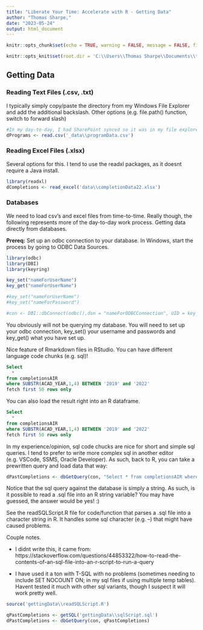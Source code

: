 ---
title: "Liberate Your Time: Accelerate with R - Getting Data"
author: "Thomas Sharpe,"
date: "2023-05-24"
output: html_document
---

```{r setup, include=FALSE}

knitr::opts_chunk$set(echo = TRUE, warning = FALSE, message = FALSE, fig.width = 12, fig.height = 6)

knitr::opts_knit$set(root.dir = 'C:\\Users\\Thomas Sharpe\\Documents\\thomasIR\\air2023')

```

## Getting Data

### Reading Text Files (.csv, .txt) 

I typically simply copy/paste the directory from my Windows File Explorer and add the additional backslash. Other options (e.g. file.path() function, switch to forward slash)

```{r, echo=TRUE}

#In my day-to-day, I had SharePoint synced so it was in my file explorer just than another file directory. I would operate out of SharePoint and so these paths would almost always be a SharePoint directory of some sort.
dPrograms <- read.csv('_data\\programData.csv')

```


### Reading Excel Files (.xlsx)

Several options for this. I tend to use the readxl packages, as it doesnt require a Java install.


```{r}

library(readxl)
dCompletions <- read_excel('data\\completionData22.xlsx')

```


### Databases

We need to load csv's and excel files from time-to-time. Really though, the following represents more of the day-to-day work process. Getting data directly from databases.

<b>Prereq:</b> Set up an odbc connection to your database. In Windows, start the process by going to ODBC Data Sources.


```{r}

library(odbc)
library(DBI)
library(keyring)

key_set("nameForUserName")
key_get("nameForUserName")

#key_set("nameForUserName")
#key_set("nameForPassword")

```


```{r}

#con <- DBI::dbConnect(odbc(),dsn = "nameForODBCConnection", UID = key_get("nameForUserName"), PWD = key_get("nameForPassword"))


```

You obviously will not be querying my database. You will need to set up your odbc connection, key_set() your username and passwords and key_get() what you have set up.

Nice feature of Rmarkdown files in RStudio. You can have different language code chunks (e.g. sql)!

```{sql, connection = con}

Select
  *
from completionsAIR
where SUBSTR(ACAD_YEAR,1,4) BETWEEN '2019' and '2022'
fetch first 50 rows only

```

You can also load the result right into an R dataframe.

```{sql, connection = con, output.vars = "dPastCompletions"}

Select
  *
from completionsAIR
where SUBSTR(ACAD_YEAR,1,4) BETWEEN '2019' and '2022'
fetch first 50 rows only


```

In my experience/opinion, sql code chucks are nice for short and simple sql queries. I tend to prefer to write more complex sql in another editor (e.g. VSCode, SSMS, Oracle Developer). As such, back to R, you can take a prewritten query and load data that way:

```{r}

dPastCompletions <- dbGetQuery(con, "Select * from completionsAIR where SUBSTR(ACAD_YEAR,1,4) BETWEEN '2019' and '2022' fetch first 50 rows only")

```

Notice that the sql query against the database is simply a string. As such, is it possible to read a .sql file into an R string variable? You may have guessed, the answer would be yes! :)

See the readSQLScript.R file for code/function that parses a .sql file into a character string in R. It handles some sql character (e.g. --) that might have caused problems. 

Couple notes. 

* I didnt write this, it came from: https://stackoverflow.com/questions/44853322/how-to-read-the-contents-of-an-sql-file-into-an-r-script-to-run-a-query


* I have used it a ton with T-SQL with no problems (sometimes needing to include SET NOCOUNT ON; in my sql files if using multiple temp tables). Havent tested it much with other sql variants, though I suspect it will work pretty well.

```{r}

source('gettingData\\readSQLScript.R')

qPastCompletions <- getSQL('gettingData\\sqlScript.sql')
dPastCompletions <- dbGetQuery(con, qPastCompletions)

```